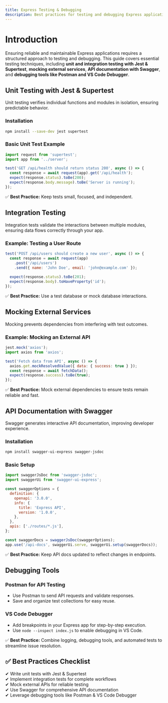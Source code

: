 ```yaml
---
title: Express Testing & Debugging
description: Best practices for testing and debugging Express applications, covering unit and integration tests, mocking strategies, API documentation with Swagger, and debugging tools.
---
```


# Introduction

Ensuring reliable and maintainable Express applications requires a structured approach to testing and debugging. This guide covers essential testing techniques, including **unit and integration testing with Jest & Supertest**, **mocking external services**, **API documentation with Swagger**, and **debugging tools like Postman and VS Code Debugger**.

## Unit Testing with Jest & Supertest

Unit testing verifies individual functions and modules in isolation, ensuring predictable behavior.

### **Installation**
```sh
npm install --save-dev jest supertest
```

### **Basic Unit Test Example**
```js
import request from 'supertest';
import app from '../server';

test('GET /api/health should return status 200', async () => {
  const response = await request(app).get('/api/health');
  expect(response.status).toBe(200);
  expect(response.body.message).toBe('Server is running');
});
```
✅ **Best Practice:** Keep tests small, focused, and independent.

## Integration Testing

Integration tests validate the interactions between multiple modules, ensuring data flows correctly through your app.

### **Example: Testing a User Route**
```js
test('POST /api/users should create a new user', async () => {
  const response = await request(app)
    .post('/api/users')
    .send({ name: 'John Doe', email: 'john@example.com' });
  
  expect(response.status).toBe(201);
  expect(response.body).toHaveProperty('id');
});
```
✅ **Best Practice:** Use a test database or mock database interactions.

## Mocking External Services

Mocking prevents dependencies from interfering with test outcomes.

### **Example: Mocking an External API**
```js
jest.mock('axios');
import axios from 'axios';

test('Fetch data from API', async () => {
  axios.get.mockResolvedValue({ data: { success: true } });
  const response = await fetchData();
  expect(response.success).toBe(true);
});
```
✅ **Best Practice:** Mock external dependencies to ensure tests remain reliable and fast.

## API Documentation with Swagger

Swagger generates interactive API documentation, improving developer experience.

### **Installation**
```sh
npm install swagger-ui-express swagger-jsdoc
```

### **Basic Setup**
```js
import swaggerJsDoc from 'swagger-jsdoc';
import swaggerUi from 'swagger-ui-express';

const swaggerOptions = {
  definition: {
    openapi: '3.0.0',
    info: {
      title: 'Express API',
      version: '1.0.0',
    },
  },
  apis: ['./routes/*.js'],
};

const swaggerDocs = swaggerJsDoc(swaggerOptions);
app.use('/api-docs', swaggerUi.serve, swaggerUi.setup(swaggerDocs));
```
✅ **Best Practice:** Keep API docs updated to reflect changes in endpoints.

## Debugging Tools

### **Postman for API Testing**
- Use Postman to send API requests and validate responses.
- Save and organize test collections for easy reuse.

### **VS Code Debugger**
- Add breakpoints in your Express app for step-by-step execution.
- Use `node --inspect index.js` to enable debugging in VS Code.

✅ **Best Practice:** Combine logging, debugging tools, and automated tests to streamline issue resolution.

## ✅ Best Practices Checklist
✔ Write unit tests with Jest & Supertest  
✔ Implement integration tests for complete workflows  
✔ Mock external APIs for reliable testing  
✔ Use Swagger for comprehensive API documentation  
✔ Leverage debugging tools like Postman & VS Code Debugger  
